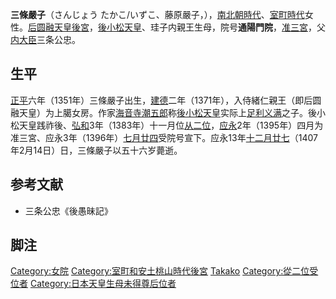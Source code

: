 '''三條嚴子'''（さんじょう たかこ/いずこ、藤原嚴子，{{bd|1351年||1407年|2月14日|Sanjou Takako}}），[[南北朝時代_(日本)|南北朝時代]]、[[室町時代|室町時代]]女性。[[后圆融天皇|后圆融天皇]][[後宮|後宮]]，[[後小松天皇|後小松天皇]]、珪子内親王生母，院号'''通陽門院'''，[[准后|准三宮]]，父[[内大臣|内大臣]]三条公忠。
== 生平 ==
[[正平_(日本)|正平]]六年（1351年）三條嚴子出生，[[建德|建德]]二年（1371年），入侍緒仁親王（即后圆融天皇）为上臈女房。作家[[海音寺潮五郎|海音寺潮五郎]]称[[後小松天皇|後小松天皇]]实际上[[足利义满|足利义满]]之子。後小松天皇践祚後、[[弘和|弘和]]3年（1383年）十一月位[[从二位|从二位]]，[[应永|应永]]2年（1395年）四月为准三宮、应永3年（1396年）[[七月廿四|七月廿四]]受院号宣下。应永13年[[十二月廿七|十二月廿七]]（1407年2月14日）日，三條嚴子以五十六岁薨逝。
== 参考文献 ==
*三条公忠《後愚昧記》
== 脚注 ==
{{reflist}}
{{Japanese-history-stub}}
{{室町和安土桃山時代皇后}}
{{DEFAULTSORT:Sanjou Takako}}
[[Category:女院|Category:女院]]
[[Category:室町和安土桃山時代後宮|Category:室町和安土桃山時代後宮]]
[[Category:三条家|Takako]]
[[Category:從二位受位者|Category:從二位受位者]]
[[Category:日本天皇生母未得尊后位者|Category:日本天皇生母未得尊后位者]]